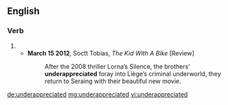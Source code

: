==English==

===Verb===
{{head|en}}

# {{en-past of|underappreciate}}
#* '''March 15 2012''', Soctt Tobias, ''The Kid With A Bike'' [Review]
#*: After the 2008 thriller Lorna’s Silence, the brothers’ '''underappreciated''' foray into Liège’s criminal underworld, they return to Seraing with their beautiful new movie. 

[[de:underappreciated]]
[[mg:underappreciated]]
[[vi:underappreciated]]